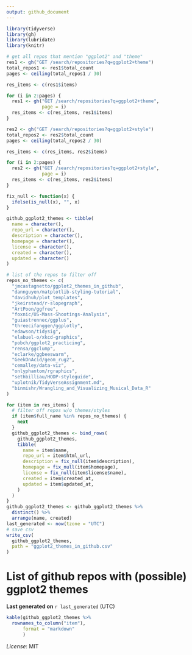 ```yaml
---
output: github_document
---
```


```r
library(tidyverse)
library(gh)
library(lubridate)
library(knitr)

# get all repos that mention "ggplot2" and "theme"
res1 <- gh("GET /search/repositories?q=ggplot2+theme")
total_repos1 <- res1$total_count
pages <- ceiling(total_repos1 / 30)

res_items <- c(res1$items)

for (i in 2:pages) {
  res1 <- gh("GET /search/repositories?q=ggplot2+theme",
             page = i)
  res_items <- c(res_items, res1$items)
}

res2 <- gh("GET /search/repositories?q=ggplot2+style")
total_repos2 <- res2$total_count
pages <- ceiling(total_repos2 / 30)

res_items <- c(res_items, res2$items)

for (i in 2:pages) {
  res2 <- gh("GET /search/repositories?q=ggplot2+style", 
             page = i)
  res_items <- c(res_items, res2$items)
}

fix_null <- function(x) {
  ifelse(is_null(x), "", x)
}

github_ggplot2_themes <- tibble(
  name = character(),
  repo_url = character(),
  description = character(),
  homepage = character(),
  license = character(),
  created = character(),
  updated = character()
)

# list of the repos to filter off
repos_no_themes <- c(
  "jmcastagnetto/ggplot2_themes_in_github",
  "dannguyen/matplotlib-styling-tutorial",
  "davidhuh/plot_templates",
  "jkeirstead/r-slopegraph",
  "ArtPoon/ggfree",
  "foxnic/US-Mass-Shootings-Analysis",
  "guiastrennec/ggplus",
  "threecifanggen/ggplotly",
  "edawson/tidysig",
  "elabuel-o/xkcd-graphics",
  "pobch/ggplot2_practicing",
  "rensa/ggclump",
  "eclarke/ggbeeswarm",
  "GeekOnAcid/geom_rug2",
  "cemalley/data-viz",
  "onlyphantom/rgraphics",
  "sethbilliau/HODP-styleguide",
  "uplotnik/TidyVerseAssignment.md",
  "binmishr/Wrangling_and_Visualizing_Musical_Data_R"
)

for (item in res_items) {
  # filter off repos w/o themes/styles
  if (item$full_name %in% repos_no_themes) {
    next
  }
  github_ggplot2_themes <- bind_rows(
    github_ggplot2_themes,
    tibble(
      name = item$name,
      repo_url = item$html_url,
      description = fix_null(item$description),
      homepage = fix_null(item$homepage),
      license = fix_null(item$license$name),
      created = item$created_at,
      updated = item$updated_at,
    )
  )
}
github_ggplot2_themes <- github_ggplot2_themes %>% 
  distinct() %>% 
  arrange(name, created)
last_generated <- now(tzone = "UTC")
# save csv
write_csv(
  github_ggplot2_themes,
  path = "ggplot2_themes_in_github.csv"
)
```

# List of github repos with (possible) ggplot2 themes

**Last generated on** `r last_generated` (UTC)


```r
kable(github_ggplot2_themes %>% 
  rownames_to_column("item"),
      format = "markdown"
      )
```

*License*: MIT
